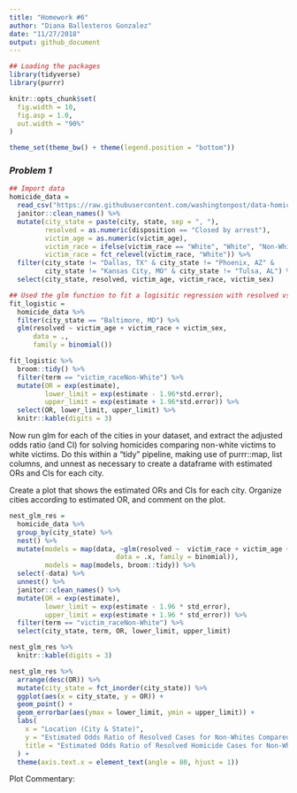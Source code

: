 ```yaml
---
title: "Homework #6"
author: "Diana Ballesteros Gonzalez"
date: "11/27/2018"
output: github_document
---
```


```r
## Loading the packages
library(tidyverse)
library(purrr)

knitr::opts_chunk$set(
  fig.width = 10,
  fig.asp = 1.0,
  out.width = "90%"
)

theme_set(theme_bw() + theme(legend.position = "bottom"))
```

### *Problem 1* 
```r
## Import data 
homicide_data = 
  read_csv("https://raw.githubusercontent.com/washingtonpost/data-homicides/master/homicide-data.csv") %>% 
  janitor::clean_names() %>% 
  mutate(city_state = paste(city, state, sep = ", "), 
         resolved = as.numeric(disposition == "Closed by arrest"), 
         victim_age = as.numeric(victim_age),
         victim_race = ifelse(victim_race == "White", "White", "Non-White"), 
         victim_race = fct_relevel(victim_race, "White")) %>% 
  filter(city_state != "Dallas, TX" & city_state != "Phoenix, AZ" & 
         city_state != "Kansas City, MO" & city_state != "Tulsa, AL") %>% 
  select(city_state, resolved, victim_age, victim_race, victim_sex)
```

```r
## Used the glm function to fit a logisitic regression with resolved vs unresolved as the outcome and victim age, sex and race (as just defined) as predictors. 
fit_logistic = 
  homicide_data %>% 
  filter(city_state == "Baltimore, MD") %>% 
  glm(resolved ~ victim_age + victim_race + victim_sex, 
      data = ., 
      family = binomial())

fit_logistic %>% 
  broom::tidy() %>% 
  filter(term == "victim_raceNon-White") %>% 
  mutate(OR = exp(estimate), 
         lower_limit = exp(estimate - 1.96*std.error), 
         upper_limit = exp(estimate + 1.96*std.error)) %>%
  select(OR, lower_limit, upper_limit) %>% 
  knitr::kable(digits = 3)
```

Now run glm for each of the cities in your dataset, and extract the adjusted odds ratio (and CI) for solving homicides comparing non-white victims to white victims. Do this within a “tidy” pipeline, making use of purrr::map, list columns, and unnest as necessary to create a dataframe with estimated ORs and CIs for each city.

Create a plot that shows the estimated ORs and CIs for each city. Organize cities according to estimated OR, and comment on the plot.

```r
nest_glm_res =
  homicide_data %>% 
  group_by(city_state) %>% 
  nest() %>% 
  mutate(models = map(data, ~glm(resolved ~  victim_race + victim_age + victim_sex, 
                           data = .x, family = binomial)),
         models = map(models, broom::tidy)) %>% 
  select(-data) %>% 
  unnest() %>% 
  janitor::clean_names() %>% 
  mutate(OR = exp(estimate), 
         lower_limit = exp(estimate - 1.96 * std_error), 
         upper_limit = exp(estimate + 1.96 * std_error)) %>% 
  filter(term == "victim_raceNon-White") %>% 
  select(city_state, term, OR, lower_limit, upper_limit)

nest_glm_res %>% 
  knitr::kable(digits = 3)

nest_glm_res %>% 
  arrange(desc(OR)) %>% 
  mutate(city_state = fct_inorder(city_state)) %>% 
  ggplot(aes(x = city_state, y = OR)) + 
  geom_point() + 
  geom_errorbar(aes(ymax = lower_limit, ymin = upper_limit)) +
  labs(
    x = "Location (City & State)", 
    y = "Estimated Odds Ratio of Resolved Cases for Non-Whites Compared to Whites", 
    title = "Estimated Odds Ratio of Resolved Homicide Cases for Non-Whites Compared to Whites throughout the United Sates"
  ) +
  theme(axis.text.x = element_text(angle = 80, hjust = 1))
```

Plot Commentary: 




